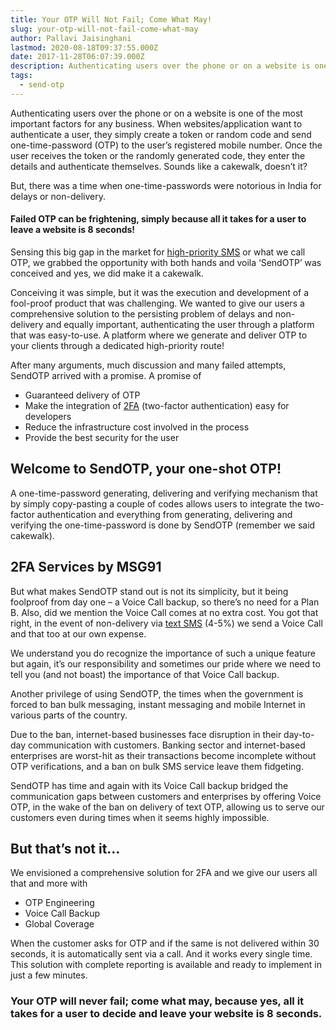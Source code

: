```yaml
---
title: Your OTP Will Not Fail; Come What May!
slug: your-otp-will-not-fail-come-what-may
author: Pallavi Jaisinghani
lastmod: 2020-08-18T09:37:55.000Z
date: 2017-11-28T06:07:39.000Z
description: Authenticating users over the phone or on a website is one of the most important factors for any business. When websites/application want to authenticate a user, they simply create a token or random code and send one-time-password (OTP) to the user’s registered mobile number. Once the user receives the token or the randomly generated code, they enter the details and authenticate themselves. Sounds like a cakewalk, doesn’t it?
tags:
  - send-otp
---
```


Authenticating users over the phone or on a website is one of the most important factors for any business. When websites/application want to authenticate a user, they simply create a token or random code and send one-time-password (OTP) to the user’s registered mobile number. Once the user receives the token or the randomly generated code, they enter the details and authenticate themselves. Sounds like a cakewalk, doesn’t it?


But, there was a time when one-time-passwords were notorious in India for delays or non-delivery.


#### **Failed OTP can be frightening, simply because all it takes for a user to leave a website is 8 seconds!**


Sensing this big gap in the market for [high-priority SMS](https://msg91.com/sms) or what we call OTP, we grabbed the opportunity with both hands and voila ‘SendOTP’ was conceived and yes, we did make it a cakewalk.


Conceiving it was simple, but it was the execution and development of a fool-proof product that was challenging. We wanted to give our users a comprehensive solution to the persisting problem of delays and non-delivery and equally important, authenticating the user through a platform that was easy-to-use. A platform where we generate and deliver OTP to your clients through a dedicated high-priority route!


After many arguments, much discussion and many failed attempts, SendOTP arrived with a promise. A promise of


* Guaranteed delivery of OTP
* Make the integration of [2FA](https://msg91.com/send-otp/) (two-factor authentication) easy for developers
* Reduce the infrastructure cost involved in the process
* Provide the best security for the user


## **Welcome to SendOTP, your one-shot OTP!**


A one-time-password generating, delivering and verifying mechanism that by simply copy-pasting a couple of codes allows users to integrate the two-factor authentication and everything from generating, delivering and verifying the one-time-password is done by SendOTP (remember we said cakewalk).

## **2FA Services by MSG91**

But what makes SendOTP stand out is not its simplicity, but it being foolproof from day one – a Voice Call backup, so there’s no need for a Plan B. Also, did we mention the Voice Call comes at no extra cost. You got that right, in the event of non-delivery via [text SMS](https://msg91.com/) (4-5%) we send a Voice Call and that too at our own expense.


We understand you do recognize the importance of such a unique feature but again, it’s our responsibility and sometimes our pride where we need to tell you (and not boast) the importance of that Voice Call backup.


Another privilege of using SendOTP, the times when the government is forced to ban bulk messaging, instant messaging and mobile Internet in various parts of the country.


Due to the ban, internet-based businesses face disruption in their day-to-day communication with customers. Banking sector and internet-based enterprises are worst-hit as their transactions become incomplete without OTP verifications, and a ban on bulk SMS service leave them fidgeting.


SendOTP has time and again with its Voice Call backup bridged the communication gaps between customers and enterprises by offering Voice OTP, in the wake of the ban on delivery of text OTP, allowing us to serve our customers even during times when it seems highly impossible.


## **But that’s not it…**


We envisioned a comprehensive solution for 2FA and we give our users all that and more with


* OTP Engineering
* Voice Call Backup
* Global Coverage


When the customer asks for OTP and if the same is not delivered within 30 seconds, it is automatically sent via a call. And it works every single time. This solution with complete reporting is available and ready to implement in just a few minutes.


### **Your OTP will never fail; come what may, because yes, all it takes for a user to decide and leave your website is 8 seconds.**
